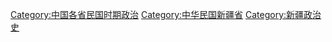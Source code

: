 [[Category:中国各省民国时期政治|Category:中国各省民国时期政治]]
[[Category:中华民国新疆省|Category:中华民国新疆省]]
[[Category:新疆政治史|Category:新疆政治史]]